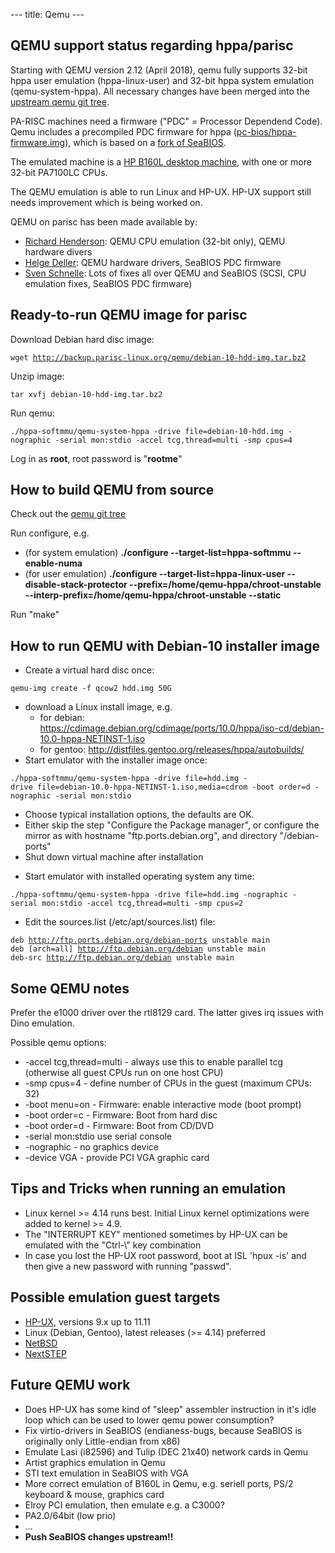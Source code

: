 ---
title: Qemu
---

== QEMU support status regarding hppa/parisc ==

Starting with QEMU version 2.12 (April 2018), qemu fully supports 32-bit hppa user emulation (hppa-linux-user) and 32-bit hppa system emulation (qemu-system-hppa).
All necessary changes have been merged into the [https://git.qemu.org/?p=qemu.git;a=summary upstream qemu git tree].

PA-RISC machines need a firmware ("PDC" = Processor Dependend Code).
Qemu includes a precompiled PDC firmware for hppa ([https://git.qemu.org/?p=qemu.git;a=blob;f=pc-bios/hppa-firmware.img;h=86930974b9e12bec214fb464eee443a0d844e6ff;hb=HEAD pc-bios/hppa-firmware.img]), which is based on a [https://github.com/hdeller/seabios-hppa/commits/parisc_firmware fork of SeaBIOS ].

The emulated machine is a [https://www.openpa.net/systems/hp-visualize_b132l_b160l_b180l.html HP B160L desktop machine], with one or more 32-bit PA7100LC CPUs.

The QEMU emulation is able to run Linux and HP-UX. HP-UX support still needs improvement which is being worked on.

QEMU on parisc has been made available by:
* [mailto:rth@twiddle.net Richard Henderson]: QEMU CPU emulation (32-bit only), QEMU hardware divers
* [mailto:deller@gmx.de Helge Deller]: QEMU hardware drivers, SeaBIOS PDC firmware
* [mailto:svens@stackframe.org Sven Schnelle]: Lots of fixes all over QEMU and SeaBIOS (SCSI, CPU emulation fixes, SeaBIOS PDC firmware)

== Ready-to-run QEMU image for parisc ==

Download Debian hard disc image:
 wget http://backup.parisc-linux.org/qemu/debian-10-hdd-img.tar.bz2
Unzip image: 
 tar xvfj debian-10-hdd-img.tar.bz2
Run qemu:
 ./hppa-softmmu/qemu-system-hppa -drive file=debian-10-hdd.img -nographic -serial mon:stdio -accel tcg,thread=multi -smp cpus=4 
Log in as '''root''', root password is "'''rootme'''"

== How to build QEMU from source ==

Check out the [https://git.qemu.org/?p=qemu.git;a=summary qemu git tree]

Run configure, e.g.
* (for system emulation) '''./configure --target-list=hppa-softmmu --enable-numa'''
* (for user emulation) '''./configure --target-list=hppa-linux-user --disable-stack-protector --prefix=/home/qemu-hppa/chroot-unstable --interp-prefix=/home/qemu-hppa/chroot-unstable --static'''

Run "make"

== How to run QEMU with Debian-10 installer image ==

* Create a virtual hard disc once:
 qemu-img create -f qcow2 hdd.img 50G
* download a Linux install image, e.g.
** for debian: https://cdimage.debian.org/cdimage/ports/10.0/hppa/iso-cd/debian-10.0-hppa-NETINST-1.iso
** for gentoo: http://distfiles.gentoo.org/releases/hppa/autobuilds/
* Start emulator with the installer image once:
 ./hppa-softmmu/qemu-system-hppa -drive file=hdd.img -drive file=debian-10.0-hppa-NETINST-1.iso,media=cdrom -boot order=d -nographic -serial mon:stdio 
* Choose typical installation options, the defaults are OK.
* Either skip the step "Configure the Package manager", or configure the mirror as with hostname "ftp.ports.debian.org", and directory "/debian-ports"
* Shut down virtual machine after installation

* Start emulator with installed operating system any time:
 ./hppa-softmmu/qemu-system-hppa -drive file=hdd.img -nographic -serial mon:stdio -accel tcg,thread=multi -smp cpus=2 

* Edit the sources.list (/etc/apt/sources.list) file:
 deb http://ftp.ports.debian.org/debian-ports unstable main
 deb [arch=all] http://ftp.debian.org/debian unstable main 
 deb-src http://ftp.debian.org/debian unstable main

== Some QEMU notes ==

Prefer the e1000 driver over the rtl8129 card. The latter gives irq issues with Dino emulation.

Possible qemu options:
* -accel tcg,thread=multi  - always use this to enable parallel tcg (otherwise all guest CPUs run on one host CPU)
* -smp cpus=4      - define number of CPUs in the guest (maximum CPUs: 32) 
* -boot menu=on    - Firmware: enable interactive mode (boot prompt)
* -boot order=c    - Firmware: Boot from hard disc
* -boot order=d    - Firmware: Boot from CD/DVD
* -serial mon:stdio   use serial console
* -nographic       - no graphics device
* -device VGA      - provide PCI VGA graphic card

== Tips and Tricks when running an emulation ==

* Linux kernel >= 4.14 runs best. Initial Linux kernel optimizations were added to kernel >= 4.9.
* The "INTERRUPT KEY" mentioned sometimes by HP-UX can be emulated with the "Ctrl-\" key combination
* In case you lost the HP-UX root password, boot at ISL 'hpux -is' and then give a new password with running "passwd".

== Possible emulation guest targets ==

* [https://en.wikipedia.org/wiki/HP-UX HP-UX], versions 9.x up to 11.11
* Linux (Debian, Gentoo), latest releases (>= 4.14) preferred
* [https://wiki.netbsd.org/ports/hppa/ NetBSD]
* [https://winworldpc.com/product/nextstep/3x NextSTEP]

== Future QEMU work ==

* Does HP-UX has some kind of "sleep" assembler instruction in it's idle loop which can be used to lower qemu power consumption?
* Fix virtio-drivers in SeaBIOS (endianess-bugs, because SeaBIOS is originally only Little-endian from x86)
* Emulate Lasi (i82596) and Tulip (DEC 21x40) network cards in Qemu
* Artist graphics emulation in Qemu
* STI text emulation in SeaBIOS with VGA
* More correct emulation of B160L in Qemu, e.g. seriell ports, PS/2 keyboard & mouse, graphics card
* Elroy PCI emulation, then emulate e.g. a C3000?
* PA2.0/64bit (low prio)
* ...
* '''Push SeaBIOS changes upstream!!'''
